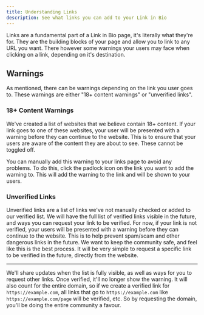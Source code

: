 ```yaml
---
title: Understanding Links
description: See what links you can add to your Link in Bio
---
```



<Author client:only author="tommerty" />

Links are a fundamental part of a Link in Bio page, it's literally what they're for. They are the building blocks of your page and allow you to link to any URL you want. There however some warnings your users may face when clicking on a link, depending on it's destination.

## Warnings
As mentioned, there can be warnings depending on the link you user goes to. These warnings are either "18+ content warnings" or "unverified links".

### 18+ Content Warnings
We've created a list of websites that we believe contain 18+ content. If your link goes to one of these websites, your user will be presented with a warning before they can continue to the website. This is to ensure that your users are aware of the content they are about to see. These cannot be toggled off.

You can manually add this warning to your links page to avoid any problems. To do this, click the padlock icon on the link you want to add the warning to. This will add the warning to the link and will be shown to your users.

### Unverified Links
Unverified links are a list of links we've not manually checked or added to our verified list. We will have the full list of verified links visible in the future, and ways you can request your link to be verified. For now, if your link is not verified, your users will be presented with a warning before they can continue to the website. This is to help prevent spam/scam and other dangerous links in the future. We want to keep the community safe, and feel like this is the best process. It will be very simple to request a specific link to be verified in the future, directly from the website. 

---

We'll share updates when the list is fully visible, as well as ways for you to request other links. Once verified, it'll no longer show the warning. It will also count for the entire domain, so if we create a verified link for `https://example.com`, all links that go to `https://example.com` like `https://example.com/page` will be verified, etc. So by requesting the domain, you'll be doing the entire community a favour.
